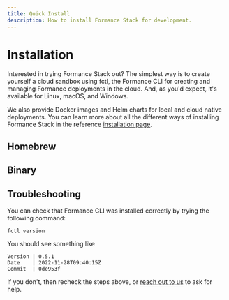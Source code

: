 ```yaml
---
title: Quick Install
description: How to install Formance Stack for development.
---
```


# Installation

Interested in trying Formance Stack out? The simplest way is to create yourself a cloud sandbox using fctl, the Formance CLI for creating and managing Formance deployments in the cloud. And, as you'd expect, it's available for Linux, macOS, and Windows.

We also provide Docker images and Helm charts for local and cloud native deployments. You can learn more about all the different ways of installing Formance Stack in the reference [installation page](/stack/reference/docker).

## Homebrew

<HomebrewInstall />

## Binary

<BinaryInstall />

## Troubleshooting

You can check that Formance CLI was installed correctly by trying the following command:

```shell
fctl version
```

You should see something like

```
Version | 0.5.1
Date    | 2022-11-28T09:40:15Z
Commit  | 0de953f
```

If you don't, then recheck the steps above, or [reach out to us](oss/Stack/help) to ask for help.
